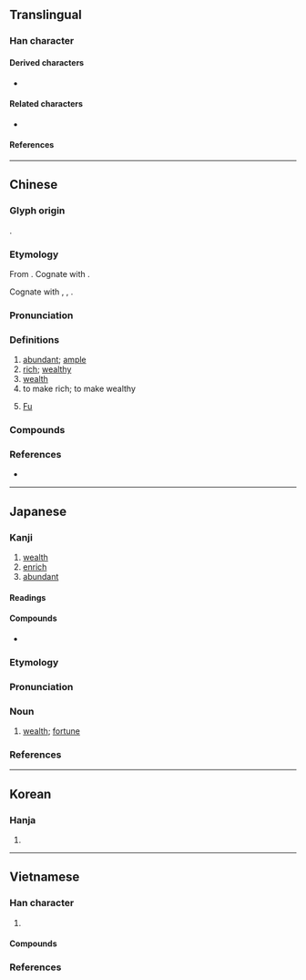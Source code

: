 {{also|冨}}
{{character info}}
==Translingual==
{{stroke order|strokes=12}}

===Han character===
{{stroke order|type=jbw|strokes=12}}
{{Han char|rn=40|rad=宀|as=09|sn=12|four=30606|canj=JMRW|ids=⿱宀畐}}

====Derived characters====
* {{l|mul|[[𫣡]], [[𠾙]], [[𡡩]], [[𢠲]], [[𪷛]], [[𬁗]], [[𬋋]], [[䒇]], [[𣎬]], [[𧬙]], [[𨬬]], [[𩍏]], [[𫙻]], [[𪧰]], [[𪆠]], [[䔰]], [[𩯅]], [[𡬂]]}}

====Related characters====
* {{l|mul|冨}} {{q|[[w:Variant Chinese character|Variant form]]}}

====References====
{{Han ref|kx=0288.270|dkj=07230|dj=0571.220|hdz=20942.040|uh=5BCC}}

----

==Chinese==
{{zh-forms|alt=冨,𫲷-second round simplified}}
{{zh-wp|zh:富姓|yue:富氏|nan:Hù (biân-pêng)}}

===Glyph origin===
{{Han etym}}
{{Han compound|宀|畐|c1=s|c2=p|ls=psc}}.

===Etymology===
From {{der|zh|sit-pro|-}}. Cognate with {{zh-l|福|blessing}}.

Cognate with {{cog|bo|ཕྱུག}}, {{m|bo|ཕྱུག་པོ||rich, wealthy}}, {{m|bo|ཕྱུགས||all beasts that can be domesticated or subjugated by man; cattle}}.

===Pronunciation===
{{zh-pron
|m=fù
|m-s=fu4
|dg=фу3
|c=fu3
|c-t=
|g=fu4
|h=pfs=fu
|j=
|md=hó/bó
|md_note=hó - colloquial; bó - literary
|mn=hù/pù
|mn_note=hù - literary; pù - vernacular
|mn-t=bu3
|w=2fu
|x=
|mc=y
|oc=y
|cat=a
}}

===Definitions===
{{zh-hanzi}}

# [[abundant]]; [[ample]]
# [[rich]]; [[wealthy]]
# [[wealth]]
# to make rich; to make wealthy
# {{surname|zh|dot=:}} [[Fu]]

===Compounds===
{{zh-der|阿富汗|財富|豐富|富產|富富有餘|富貴|富國|富含|富豪|富戶|富甲一方|富可敵國|富礦|富麗|富民|富農|富婆|富強|富饒|富人|富商|富實|富庶|富態|富翁|富營養化|富有|富於|富餘|富裕|富源|富足|貧富|致富|富家|阿富汗尼|李富莊|富城坪|富里|富池|新富|富錦|富泰|富基|國富民強|巨富}}

===References===
* {{R:yue:Hanzi}}

{{zh-cat|Elementary}}

----

==Japanese==
{{wp|lang=ja}}

===Kanji===
{{ja-kanji|grade=5|rs=宀09}}

# [[wealth]]
# [[enrich]]
# [[abundant]]

====Readings====
{{ja-readings
|goon=ふ
|kanon=ふう
|kun=と-む, とみ-
}}

====Compounds====
* {{ja-r|豊富|ほうふ}}

===Etymology===
{{wp|lang=ja}}
{{ja-kanjitab|とみ|yomi=k}}

{{ja-etym-renyokei|富む|とむ|to be [[rich]]}}

===Pronunciation===
{{ja-pron|とみ|y=k|acc=1|acc_ref=DJR}}

===Noun===
{{ja-noun|とみ}}

# [[wealth]]; [[fortune]]

===References===
<references/>

----

==Korean==

===Hanja===
{{ko-hanja/new|부}}

# {{rfdef|ko|sort=宀09}}

----

==Vietnamese==

===Han character===
{{vi-readings|rs=宀09
|hanviet=phú-tdcntd;gdhn;bonet
|phienthiet=
|nom=phú-tdcntd;bonet;genibrel;taberd
}}

# {{han tu form of|phú|[[wealth]]}}

====Compounds====
{{der3|vi
|{{vi-l|富貴|[[phú quý]] / [[phú quí]]}}
|{{vi-l|富家|phú gia}}
}}

===References===
<references/>